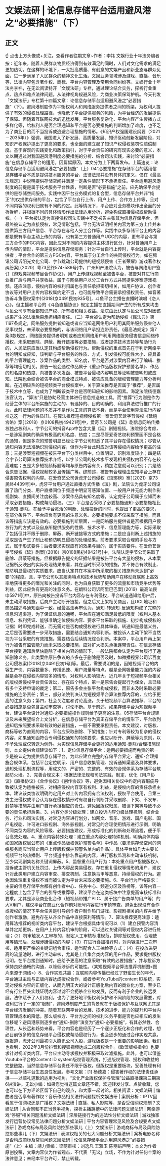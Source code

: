# 文娱法研 | 论信息存储平台适用避风港之“必要措施”（下）
## 正文
☝ 点击上方头像或+关注，查看作者往期文章~作者：李祎 文娱行业十年法务编者按：近年来，随着人民群众物质经济得到有效满足的同时，人们对文化需求的满足更加热切。在这样的环境下，一大批高质量、有创意的文娱产品和新业态与群众见面，进一步满足了人民群众的精神文化生活。文娱业务领域涉及游戏、直播、音乐等，法律内容包含著作权、商标、平台内容管理及常用合同纠纷等。文娱行业十年法务李祎，在无讼阅读特开「文娱法研」专栏，通过理论结合实务，探析行业重点、热点和难点法律问题，从法律视角规避风险，为商业决策保驾护航。今天刊发「文娱法研」专栏第十四篇文章：论信息存储平台适用避风港之“必要措施”（下）。避风港制度作为平衡权利人和网络服务提供者之间的桥梁，为权利人提供了有效的侵权处理路径，也降低了平台提供服务的风险，为平台经济的发展提供了保障。但随着互联网技术的迅猛发展，平台服务复杂化、平台内容产生传播方式多样化等，给权利人是否合理通知和平台是否必要措施的判断增加了难度，也不乏为了商业目的而不当投诉或逃避合理措施的情形。《知识产权强国建设纲要（2021－2035年）》强调，我国进入了新发展、高质量发展、知识驱动创新发展阶段，对知识产权保护提出了更高的要求，也全面的建立起了知识产权侵权惩罚性赔偿制度。基于客观的实践变化和政策指引，对于平台责任的研究有现实必要的意义，本文以期通过对我国避风港制度必要措施的分析、结合司法实践，来讨论“必要措施”在信息存储平台的适用。因篇幅原因，本文分为上下两篇发布。上篇速览：论信息存储平台适用避风港之“必要措施”（上）04“必要措施”在存储平台的适用信息存储平台本质是提供技术服务的平台，法律法规并没有具体的定义，仅在《最高法规定》中说明提供存储空间并满足一定条件情形下不承担责任。平台适用避风港制度的前提是属于技术服务平台性质，判断是否“必要措施”之前，应先确保平台提供的是存储空间服务。实践中因平台业务模式的复合型，信息存储平台并非“纯正”的仅提供存储的平台，包含了平台自行上传、用户上传、合作方上传等，且对不同内容的权利归属有不同的约定。此等情况下，平台应对业务模块作出全面的分析拆解，并根据不同的具体情形作出法律适用分析，避免构成直接侵权或帮助侵权。（一）平台被认定为直接侵权司法实践中不乏被告主张其为信息存储平台，但最终被认定为直接侵权，常见情形包括，平台无法证明相关内容为第三方上传并未提供第三方用户信息、平台存在与他人分工合作等。实践中众多存储平台上的内容都是既有平台主动上传的内容，也有第三方普通用户UGC的内容，更有平台与第三方合作的PGC内容，因此应对不同的内容提供主体进行区分，针对普通用户上传内容的情形，平台是提供信息存储服务；针对平台自行上传时，平台就是内容提供者；平台合作的第三方PGC内容，平台属于分工合作的共同侵权行为。如在腾讯公司诉阳光文化公司、字节跳动公司提供的短视频侵害《王者荣耀》游戏著作权纠纷案[（2020）粤73民终574-589号]中，广州知产法院认为，被告与网络用户签订《游戏类视频节目合作协议》，用户上传游戏视频至被告平台，被告对其进行商业推广后与用户共享收益，属于与网络用户以分工合作方式共同提供涉案游戏视频。还应注意，侵权内容的权利归属也与责任承担密切相关，如用户协议、创作者协议等对用户上传内容权属约定不当，也可能导致平台需要承担侵权责任。如音著协诉斗鱼侵权案中[(2018)京0491民初935号]，斗鱼平台主播在直播时演唱《恋人心》，但主播和平台的《斗鱼直播协议》规定主播在直播期间产生的所有成果均由斗鱼公司享有全部知识产权、所有权和相关权益。法院由此认定斗鱼公司应对因该成果产生的法律后果承担相应责任。（二）平台被认定为帮助侵权《民法典》第1197条规定，网络服务提供者知道或者应当知道网络用户利用其网络服务侵害他人民事权益，未采取必要措施的，与该网络用户承担连带责任。《最高法规定》第7条3款规定，网络服务提供者明知或者应知网络用户利用网络服务侵害信息网络传播权，未采取删除、屏蔽、断开链接等必要措施，或者提供技术支持等帮助行为的，人民法院应当认定其构成帮助侵权行为。帮助侵权的重点首先在于判断网络平台的明知或应知，该判断与平台服务的性质、方式、引发侵权可能性大小、应具备的平台管理能力、涉案作品的类型、知名度，平台是否对涉案内容进行了编辑、推荐等均密切相关。原告一般会通过作品属于《重点作品版权保护预警名单》、作品的知名度和热度、向被告多次发函、被告平台侵权内容明显等证明被告明知或应知。法院也会结合被告平台的商业模式特点、被告应具备的版权管理能力等分析判断。在近期较热的短视频类平台侵权案中，关于算法推荐是否属于“推荐”，是否属于技术中立等，也成为了判断该类平台是否明知应知的影响因素。海淀法院杨德嘉法官认为，“算法”只是协助经营主体进行信息推送的工具，而“推荐”行为则是作为经营主体的平台所实施的主动的、有选择的、目的明确的、利用算法进行推广的行为。此时法律问题的本质并不是作为工具的算法本身，而是平台使用算法进行内容推送这一行为的性质[1]。在算法推荐短视频侵权第一案爱奇艺诉字节侵权《延禧宫略》案[（2018）京0108民初49421号]中，爱奇艺公司是《延》剧信息网络传播权独占权利人，字节公司的抖音App中包含大量《延》剧短视频。法院综合考虑，一是涉案剧集的确具有极高的知名度、热度；二是尽管爱奇艺权利预警函不是合格的通知，但是多次的预警明显已经让字节公司知悉了其平台存在侵权情况；尽管从通知内容无法准确识别侵权内容，但作为平台此时应对该等侵权内容给予更高的注意；三是涉案短视频在被告平台下分类栏目中，位置明显，识别难度较小；四是结合字节公司算法推荐技术介绍，以字节公司的技术水平发现相关侵权内容不存在较高难度；五是大多短视频标题等均与原告内容有关，稍加注意就可以识别；六是结合原告证据，侵权视频较多且传播广等。综前述，被告有合理理由应知平台上存在侵害原告权利的内容。在爱奇艺公司诉虎牙公司侵权《琅琊榜》案[（2021）京73民终4439号]中，虎牙平台用户通过直播方式传播《琅》剧，法院认为虎牙公司设置了热门分类、用户直播间位于频道中明显可感知位置、一般用户并无能力制作影视剧集、直播间关注度较高、涉案作品具有知名度等，认定虎牙公司属于应知而未采取必要措施，构成帮助侵权。（三）平台是否采取了必要措施通知-必要措施相比于通知-删除，在给予平台灵活的判断、处理投诉的同时，也提出了更高的要求，在部分条件下，平台应负有更高的注意义务。必要措施要求不仅采取了措施，而且该等措施应该是有效的。必要措施判断层面，一是网络服务提供者是否根据用户侵权行为的方式以及自身所提供服务的性质、技术水平、信息管理能力等，实际采取了包括但并不限于删除、屏蔽、断开链接等方式的措施；二是应当判断上述措施的采取是否产生了制止和预防明显侵权的处理结果。前者要求采取合理的手段与方式，属于形式要件；后者要求实现应有的效果与目的，属于实质要件。在爱奇艺诉字节侵权《延》剧案[（2018）京0108民初49421号]中，法院认定字节公司采取了删除、屏蔽等措施，但根据原告提交的证据结果是被告平台有大量的侵权，从本案证据所反映出的实际处理结果来看，其在当时所采取的措施，并不符合有效制止、预防明显侵权的实质要求，应当认定其在本案中所采取的相关措施尚未达到“必要”的程度。且，字节公司以其服务特点和技术优势帮助用户在移动互联网上高效率地获得更多的曝光和关注的同时，也为自身获取了更多的流量和市场竞争优势等利益，因此应负有更高的注意义务。在朗科公司诉阿里巴巴案[（2019）最高法民申5971号]中，原告向被告投诉平台内容存在专利侵权，平台转送通知给用户后，未主动采取措施，后商户主动断开链接，但之后又上架相关商品，且UCL地址和商品描述与通知函中一致。经最高法再审认为，通知-转通知-反通知构成了完整的信息沟通渠道，为了保证信息的通畅，平台应在通知满足最低的限度（权利人基本信息、权利凭证、能够准确定位侵权内容、要求平台采取的措施、初步构成侵权的证据）时即完成转送，而无需对是否构成侵权进行具体审查。转通知是最低义务，之后是否需要进一步采取措施，需要结合通知内容判断。被投诉人主动下架不当然视为平台采取的有效措施，需要结合后续情况综合判断。本案中，平台用户再上架行为被告有监管能力而未采取必要措施，应对扩大损失承担连带责任。在信息存储平台接到通知后尽快删除了相关内容的情形下，一般法院都会认定为平台履行了通知删除义务，此类案件原告争议的点多在于删除是否及时，如微播视界公司诉百度公司侵权案[(2018)京0491民初1号]等。最后，需要说明的是，因短视频平台的内容生产快、内容数量多、传播迅速、用户海量等特点，越是全网吸量能力强的内容越是会存在侵权内容较多的情形，对权利人影响较大。近几年关于短视频平台相关的版权类侵权平台责任诉讼，存在四个特点，第一是原告会提起行为保全，且已经有多个支持申请的裁定；第二，原告多会主张平台构成侵权，而非未及时采取必要措施的连带责任；第三，部分法院判决认为短视频平台算法推荐内容的，应给予更高的注意义务；第四，社会关注度和讨论高涨，关于短视频平台算法推荐、平台的必要措施是否包含主动审查等，讨论不断。基于前述，如果存储平台为短视频平台，建议平台设计对通知-必要措施操作规则给予更高的注意。05存储平台合规建议及未来展望结合上文分析，在信息存储平台为真正存储平台的情形下，平台收到通知后按照要求采取有效的必要措施，一般不需要承担责任。本文建议，对版权、商标等较为直观的内容，平台应采取删除、下架措施；针对专利等较为复杂的侵权内容，如果通知函符合专利侵权通知的特殊要求，也应以断开、屏蔽等为原则，以不予处理或仅转送为例外。为实现信息存储平台更好的适用通知-删除/合理措施规则，本文提供合规建议如下：1、定位信息存储平台：适用必要措施而免责的第一步是被认定为提供信息存储平台，为此应建立完整的存储平台界定、通知-合理措施合规体系，包括平台定位明示、用户信息收集管理、投诉通知渠道及具体要求，通知处理机制流程等，用成文的、严密的、完整的、有效的合规体系为存储平台筑起防火墙。2、完善合规文本：根据法律法规和司法实践，制定、优化《用户协议》《直播协议》《合作协议》《创作协议》等，避免因相关协议中约定内容瑕疵导致被认定为适格被告，对相应侵权内容享有权利、利益，是侵权内容的责任承担主体。建议该类协议明确约定用户对上传内容拥有合法权利，授权平台使用，且第三方主张侵权或平台认为存在侵权情形时有权自行判断并采取删除、下架、不发布、封禁等措施并由用户自行承担相应的责任。避免因版权归属、错误下架等导致不必要的责任承担后果。3、内容分类分级处理：建立投诉内容分级处理机制，结合业务、行业和司法实践，对常见内容进行划分，如网文、音乐、游戏、国产电影、国产电视剧、许可进口影视剧、海外影视剧，对常见的合理使用情形进行示例，明确不同类型内容的风险等级、必要措施建议，形成标准化的判断和处理流程，便于平台高效处理。4、重点内容特殊处理：建立重点内容处理特殊机制，明确具体内容如国家版权局公布的《重点作品版权保护预警名单》中作品（要求供存储空间的网络服务商应当禁止用户上传版权保护预警名单内的作品）、具体平台如几大主要长视频平台的热播剧、平台频道中排名靠前的内容，进行版权监测和主动审核机制，至少实现剧集名称关键词屏蔽。5、监督重点用户行为：本处重点用户指被版权人投诉或主管机关处罚过、上传内容品类易侵权、存在重复侵权等情形的用户，建议针对此类用户建立内容审查、排查机制，注意换马甲等恶意、持续侵权的行为。避免因处理重复侵权不当而被认定为平台未采取必要措施。6、平台行为严格要求：主要的信息存储平台都有创作者中心、任务中心、频道分区及热榜等，该等内容一定程度上包含了平台的引导或推荐等，建议平台在这类板块中注意提高审核标准和要求。尤其是涉及商业化合作（短视频带推广PLC、属于接广告商单的用户等）的大V用户，建议平台在商业化合作前对账号内容进行审慎审查。避免出现没有合作或授权的情况下平台任务是引导创作者户制作热门游戏、影视剧相关的内容并给予创作者激励，避免存在从齐全作品中直接获利等情形。7、算法推荐更高注意：适用算法推荐的视听类内容平台，建议平台根据具体情况可以（1）建立预警内容清单并定期更新，在用户上传内容机审的阶段，可以通过关键词等对侵权内容进行处理；（2）机审触发人工审核的，制定人工审核标准规范，排除授权使用、合理使用等情形后，处理涉嫌侵权的内容；（3）在进行叠加推荐时，对内容进行二次审核，适用更严格的关键词组合审核，适当配合人工抽检等方式；（4）在投放进更高的流量池时，进行主动审核，尤其是上传集合类内容的用户作品，要求提供版权证明。在平台接到通知时，应给予更高的注意采取“有效的必要措施”，并与投诉方保持良好通畅的沟通，以降低涉诉的可能性。（某短视频平台算法推荐机制图<图片来源于网络>）8、合作实现共赢：互联网内容传播已经过了野蛮生长的年代，平台通过主动与正版内容达成授权合作，或者参考YouTube的content ID系统，实现对侵权内容的正版化，从而光明正大的设计正版化后内容的商业化方案，至少已经有行业巨头实践证明内容过滤不会扼杀企业的发展，反而有利于企业的长远发展。法律赋予了人们权利，也为了更好地平衡权利保护和不同阶段的发展需要，对权利进行了一定的“限制”，避风港制度产生的背景就在于版权保护与互联网尤其是平台经济发展的冲突。随着互联网平台的发展、技术的进步、能力的提升和平台内容管理成本的降低，那么版权方、平台方之间的权利义务平衡是否也应相应的发生位移呢？避风港原则逐步由“通知-删除”演变为“通知-必要措施”，有其必然性、合理性。从长远和趋势来看，平台内容也是经历了一个逐步正版化和合作的过程，想必目前很多的信息存储平台侵权或帮助侵权行为，也会逐步的通过合作实现共赢。据报道，虎牙公司最初引入腾讯公司入股，游戏版权是一个重要的影响因素。我们也看到，2022年3月份抖音和搜狐视频达成二创版权合作。《欧盟版权指令》也要求针对视听类内容，平台应主动寻求授权并积极采取过滤措施。此外，也可以借鉴Youtube平台的Content ID system版权管理系统，打通版权管理、授权和收益的完整链路。当然信息存储平台责任不限于版权，但版权是重要板块，妥善处理有利于信息存储平台生态良性发展。参考文献：[1] 杨德嘉：侵害著作权的法律责任承担——以赔礼道歉的适用为视角，“文化产业版权保护与管理”公益直播课第三期第6讲演讲。无讼小编：如果您觉得这篇文章还不错，欢迎转发分享、点赞收藏，您也可以在下方评论区留下自己的观点，和大家一起讨论。相关阅读：文娱法研 | 编曲者是否享有著作权？音乐作品相关法律问题探析文娱法研 | 案例分析：IPTV回看属于信网权还是广播权？文娱法研 | 直播、私人影院等，是否受信网权规制？文娱法研 | 从合同和不正当竞争视角，探析主播跳槽中的法律问题文娱法研 | 网络游戏“停服”相关问题浅析文娱法研 | 深层链接行为的违法性分析文娱法研 | 游戏独家发行运营协议常见法律问题分析文娱法研 | 平台内容管理常见风险及合规要点文娱法研 | 游戏商标布局及风险防控那些事儿（上）文娱法研 | 游戏商标布局及风险防控那些事儿（下）文娱法研 | 表演权相关的七大问题分析文娱法研 | 案析电影名称是否构成商标及常见问题文娱法研 | 论信息存储平台适用避风港之“必要措施”（上）主编：靖力责编：梁萌审核：刘逸凡 王雅玉 陈丽娟声明：本文为作者原创投稿，文章内容仅为作者观点，不代表「无讼」立场，不作为针对任何个案的法律意见；未经本平台许可，禁止转载。